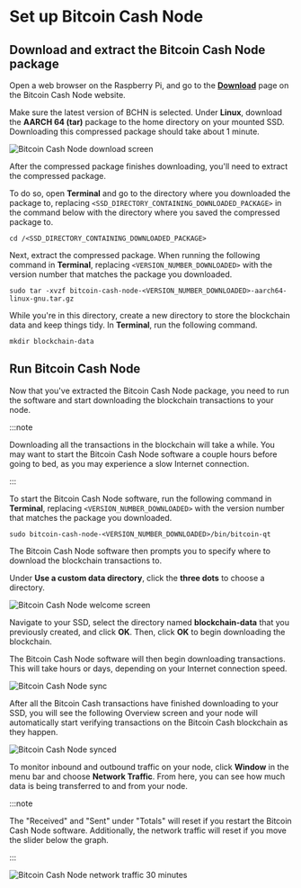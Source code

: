# Set up Bitcoin Cash Node

## Download and extract the Bitcoin Cash Node package

Open a web browser on the Raspberry Pi, and go to the **[Download](https://bitcoincashnode.org/en/download.html)** page on the Bitcoin Cash Node website.

Make sure the latest version of BCHN is selected. Under **Linux**, download the **AARCH 64 (tar)** package to the home directory on your mounted SSD. Downloading this compressed package should take about 1 minute.

![Bitcoin Cash Node download screen](https://github.com/josh-wong/bitcoin-cash-node-on-raspberry-pi/blob/main/docs/assets/screenshots/bitcoin_cash_node_download.png?raw=true)

After the compressed package finishes downloading, you'll need to extract the compressed package.

To do so, open **Terminal** and go to the directory where you downloaded the package to, replacing `<SSD_DIRECTORY_CONTAINING_DOWNLOADED_PACKAGE>` in the command below with the directory where you saved the compressed package to.

```console
cd /<SSD_DIRECTORY_CONTAINING_DOWNLOADED_PACKAGE>
```

Next, extract the compressed package. When running the following command in **Terminal**, replacing `<VERSION_NUMBER_DOWNLOADED>` with the version number that matches the package you downloaded.

```console
sudo tar -xvzf bitcoin-cash-node-<VERSION_NUMBER_DOWNLOADED>-aarch64-linux-gnu.tar.gz
```

While you're in this directory, create a new directory to store the blockchain data and keep things tidy. In **Terminal**, run the following command.

```console
mkdir blockchain-data
```

## Run Bitcoin Cash Node

Now that you've extracted the Bitcoin Cash Node package, you need to run the software and start downloading the blockchain transactions to your node.

:::note

Downloading all the transactions in the blockchain will take a while. You may want to start the Bitcoin Cash Node software a couple hours before going to bed, as you may experience a slow Internet connection.

:::

To start the Bitcoin Cash Node software, run the following command in **Terminal**, replacing `<VERSION_NUMBER_DOWNLOADED>` with the version number that matches the package you downloaded.

```console
sudo bitcoin-cash-node-<VERSION_NUMBER_DOWNLOADED>/bin/bitcoin-qt
```

The Bitcoin Cash Node software then prompts you to specify where to download the blockchain transactions to.

Under **Use a custom data directory**, click the **three dots** to choose a directory.

![Bitcoin Cash Node welcome screen](https://github.com/josh-wong/bitcoin-cash-node-on-raspberry-pi/blob/main/docs/assets/screenshots/bitcoin_cash_node_welcome_screen.png?raw=true)

Navigate to your SSD, select the directory named **blockchain-data** that you previously created, and click **OK**. Then, click **OK** to begin downloading the blockchain.

The Bitcoin Cash Node software will then begin downloading transactions. This will take hours or days, depending on your Internet connection speed.

![Bitcoin Cash Node sync](https://github.com/josh-wong/bitcoin-cash-node-on-raspberry-pi/blob/main/docs/assets/screenshots/bitcoin_cash_node_sync.png?raw=true)

After all the Bitcoin Cash transactions have finished downloading to your SSD, you will see the following Overview screen and your node will automatically start verifying transactions on the Bitcoin Cash blockchain as they happen.

![Bitcoin Cash Node synced](https://github.com/josh-wong/bitcoin-cash-node-on-raspberry-pi/blob/main/docs/assets/screenshots/bitcoin_cash_node_synced.png?raw=true)

To monitor inbound and outbound traffic on your node, click **Window** in the menu bar and choose **Network Traffic**. From here, you can see how much data is being transferred to and from your node.

:::note

The "Received" and "Sent" under "Totals" will reset if you restart the Bitcoin Cash Node software. Additionally, the network traffic will reset if you move the slider below the graph.

:::

![Bitcoin Cash Node network traffic 30 minutes](https://github.com/josh-wong/bitcoin-cash-node-on-raspberry-pi/blob/main/docs/assets/screenshots/bitcoin_cash_node_network_traffic_30_minutes.png?raw=true)
